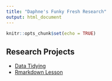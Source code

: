 ```yaml
---
title: "Daphne's Funky Fresh Research"
output: html_document
---
```


```r
knitr::opts_chunk$set(echo = TRUE)
```

## Research Projects

- [Data Tidying](Rmd/data-tidying.html)
- [Rmarkdown Lesson](Rmd/rmarkdown-lesson.html)